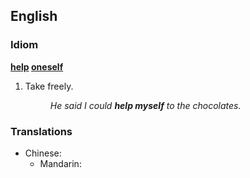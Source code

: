 ==English==

===Idiom===
'''[[help]] [[oneself]]''' {{idiomatic}}
#Take freely.
#:''He said I could '''help myself''' to the chocolates.''

===Translations===
{{trans-top|to help oneself}}
* Chinese:
** Mandarin: {{t|zh|自己拿|tr=zìjǐ ná|sc=Hani}}
{{trans-mid}}
{{trans-bottom}}